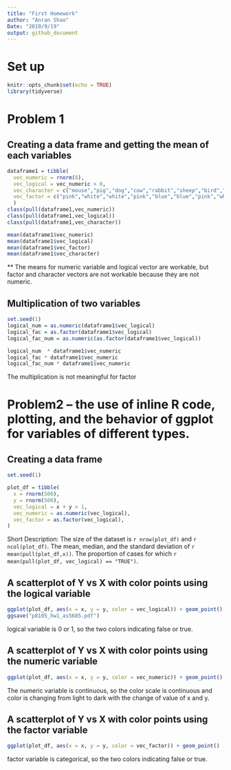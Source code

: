 ```yaml
---
title: "First Homework"
author: "Anran Shao"
Date: "2019/9/19" 
output: github_document 
---
```


# Set up
```r
knitr::opts_chunk$set(echo = TRUE)
library(tidyverse)
```

# Problem 1 

## Creating a data frame and getting the mean of each variables
```r
dataframe1 = tibble(
  vec_numeric = rnorm(8),
  vec_logical = vec_numeric > 0,
  vec_character = c("mouse","pig","dog","cow","rabbit","sheep","bird","penguin"),
  vec_factor = c("pink","white","white","pink","blue","blue","pink","white"),
  )
class(pull(dataframe1,vec_numeric))
class(pull(dataframe1,vec_logical))
class(pull(dataframe1,vec_character))

mean(dataframe1$vec_numeric)
mean(dataframe1$vec_logical)
mean(dataframe1$vec_factor)
mean(dataframe1$vec_character)
```
** The means for numeric variable and logical vector are workable, but factor and character vectors are not workable because they are not numeric. 

## Multiplication of two variables
```r
set.seed(1)
logical_num = as.numeric(dataframe1$vec_logical)
logical_fac = as.factor(dataframe1$vec_logical)
logical_fac_num = as.numeric(as.factor(dataframe1$vec_logical))

logical_num  * dataframe1$vec_numeric
logical_fac * dataframe1$vec_numeric
logical_fac_num * dataframe1$vec_numeric
```
The multiplication is not meaningful for factor

# Problem2 -- the use of inline R code, plotting, and the behavior of ggplot for variables of different types.
## Creating a data frame
```r
set.seed(1)

plot_df = tibble(
  x = rnorm(500),
  y = rnorm(500),
  vec_logical = x + y > 1,
  vec_numeric = as.numeric(vec_logical),
  vec_factor = as.factor(vec_logical),
)
```
Short Description: 
The size of the dataset is `r nrow(plot_df)` and `r ncol(plot_df)`.
The mean, median, and the standard deviation of `r mean(pull(plot_df,x))`.
The proportion of cases for which `r mean(pull(plot_df, vec_logical) == "TRUE")`.

## A scatterplot of Y vs X with color points using the logical variable
```r
ggplot(plot_df, aes(x = x, y = y, color = vec_logical)) + geom_point()
ggsave("p8105_hw1_as5685.pdf")
```
logical variable is 0 or 1, so the two colors indicating false or true. 

## A scatterplot of Y vs X with color points using the numeric variable
```r
ggplot(plot_df, aes(x = x, y = y, color = vec_numeric)) + geom_point()
```
The numeric variable is continuous, so the color scale is continuous and color is changing from light to dark with the change of value of x and y. 

## A scatterplot of Y vs X with color points using the factor variable
```r
ggplot(plot_df, aes(x = x, y = y, color = vec_factor)) + geom_point()
```
factor variable is categorical, so the two colors indicating false or true. 

